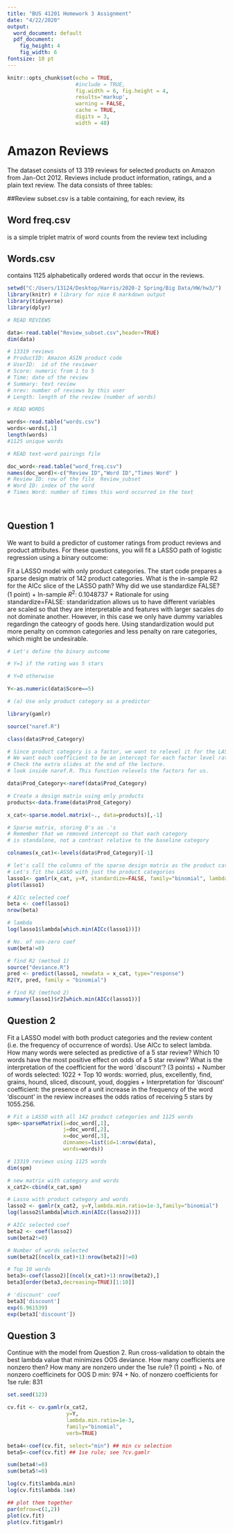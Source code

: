 ```yaml
---
title: "BUS 41201 Homework 3 Assignment"
date: "4/22/2020"
output:
  word_document: default
  pdf_document:
    fig_height: 4
    fig_width: 6
fontsize: 10 pt
---
```


```r
knitr::opts_chunk$set(echo = TRUE, 
                      #include = TRUE, 
                      fig.width = 6, fig.height = 4,
                      results='markup',
                      warning = FALSE,
                      cache = TRUE,
                      digits = 3,
                      width = 48) 
```
# Amazon Reviews

The dataset consists of 13 319 reviews for selected products on Amazon from Jan-Oct 2012.  Reviews include product information, ratings, and a plain text review. The data consists of three tables:

##Review subset.csv
is a table containing, for each review, its 
\begin{itemize}
\item ProductId: Amazon ASIN product code
\item UserId: ID of the reviewer
\item Score: numeric 1-5 (the number of stars)
\item Time: date of the review
\item Summary: review summary in words
\item Nrev: number of reviews by the user
\item Length: number of words in the review
\item Prod Category: Amazon product category 
\item Prod Group: Amazon product group
\end{itemize}
## Word freq.csv
is a simple triplet matrix of word counts from the review text including 
\begin{itemize}
\item Review ID: the row index of Review subset.csv
\item Word ID: the row index of words.csv
\item Times Word: how many times the word occurred in the review
\end{itemize}
## Words.csv
contains 1125 alphabetically ordered words that occur in the reviews. 




```r

setwd("C:/Users/13124/Desktop/Harris/2020-2 Spring/Big Data/HW/hw3/")
library(knitr) # library for nice R markdown output
library(tidyverse)
library(dplyr)

# READ REVIEWS

data<-read.table("Review_subset.csv",header=TRUE)
dim(data)

# 13319 reviews
# ProductID: Amazon ASIN product code
# UserID:  id of the reviewer
# Score: numeric from 1 to 5
# Time: date of the review
# Summary: text review
# nrev: number of reviews by this user
# Length: length of the review (number of words)

# READ WORDS

words<-read.table("words.csv")
words<-words[,1]
length(words)
#1125 unique words

# READ text-word pairings file

doc_word<-read.table("word_freq.csv")
names(doc_word)<-c("Review ID","Word ID","Times Word" )
# Review ID: row of the file  Review_subset
# Word ID: index of the word
# Times Word: number of times this word occurred in the text




```

## Question 1

We want to build a predictor of customer ratings from product reviews and product attributes. For these questions, you will fit a LASSO path of logistic regression using a binary outcome: 
\begin{align}
Y=1& \quad\text{for  5 stars}\\
Y=0& \quad \text{for less than 5 stars}.
\end{align}


Fit a LASSO model with only product categories. The start code prepares a sparse design matrix of 142 product categories. What is the in-sample R2 for the AICc slice of the LASSO path? Why did we use standardize FALSE? (1 point)
    + In-sample $R^{2}$: 0.1048737
    + Rationale for using standardize=FALSE: standaridzation allows us to have different variables are scaled so that they are interpretable and features with larger sacales do not dominate another. However, in this case we only have dummy variables regardingn the cateogry of goods here. Using standardization would put more penalty on common categories and less penalty on rare categories, which might be undesirable.


```r


# Let's define the binary outcome

# Y=1 if the rating was 5 stars

# Y=0 otherwise

Y<-as.numeric(data$Score==5)

# (a) Use only product category as a predictor

library(gamlr)

source("naref.R") 

class(data$Prod_Category)

# Since product category is a factor, we want to relevel it for the LASSO. 
# We want each coefficient to be an intercept for each factor level rather than a contrast. 
# Check the extra slides at the end of the lecture.
# look inside naref.R. This function relevels the factors for us.

data$Prod_Category<-naref(data$Prod_Category)

# Create a design matrix using only products
products<-data.frame(data$Prod_Category)

x_cat<-sparse.model.matrix(~., data=products)[,-1]

# Sparse matrix, storing 0's as .'s 
# Remember that we removed intercept so that each category 
# is standalone, not a contrast relative to the baseline category

colnames(x_cat)<-levels(data$Prod_Category)[-1]

# let's call the columns of the sparse design matrix as the product categories
# Let's fit the LASSO with just the product categories
lasso1<- gamlr(x_cat, y=Y, standardize=FALSE, family="binomial", lambda.min.ratio=1e-3)
plot(lasso1) 

# AICc selected coef
beta <- coef(lasso1) 
nrow(beta)

# lambda
log(lasso1$lambda[which.min(AICc(lasso1))])

# No. of non-zero coef 
sum(beta!=0) 

# find R2 (method 1)
source("deviance.R") 
pred <- predict(lasso1, newdata = x_cat, type="response")
R2(Y, pred, family = "binomial")

# find R2 (method 2)
summary(lasso1)$r2[which.min(AICc(lasso1))]

```


## Question 2

Fit a LASSO model with both product categories and the review content (i.e. the frequency of occurrence of words). Use AICc to select lambda.
How many words were selected as predictive of a  5 star review? Which 10 words have the most positive effect on odds of a 5 star review? What is the interpretation of the coefficient for the word `discount'? (3 points)
    + Number of words selected: 1022
    + Top 10 words: worried, plus, excellently, find, grains, hound, sliced, discount, youd, doggies
    + Interpretation for 'discount' coefficient: the presence of a unit increase in the frequency of the word 'discount' in the review increases the odds ratios of receiving 5 stars by 1055.256.

```r

# Fit a LASSO with all 142 product categories and 1125 words 
spm<-sparseMatrix(i=doc_word[,1],
                  j=doc_word[,2],
                  x=doc_word[,3],
                  dimnames=list(id=1:nrow(data),
                  words=words))

# 13319 reviews using 1125 words
dim(spm)

# new matrix with category and words
x_cat2<-cbind(x_cat,spm)

# Lasso with product category and words
lasso2 <- gamlr(x_cat2, y=Y,lambda.min.ratio=1e-3,family="binomial")
log(lasso2$lambda[which.min(AICc(lasso2))])

# AICc selected coef
beta2 <- coef(lasso2) 
sum(beta2!=0) 

# Number of words selected
sum(beta2[(ncol(x_cat)+1):nrow(beta2)]!=0)

# Top 10 words
beta3<-coef(lasso2)[(ncol(x_cat)+1):nrow(beta2),]
beta3[order(beta3,decreasing=TRUE)[1:10]]

# 'discount' coef
beta3['discount']
exp(6.961539)
exp(beta3['discount'])

```



## Question 3

Continue with the model from Question 2.
Run cross-validation to obtain the best lambda value that minimizes OOS deviance. How many coefficients are nonzero then? How many are nonzero under the 1se rule?  (1 point)
    + No. of nonzero coefficinets for OOS D min: 974
    + No. of nonzero coefficients for 1se rule: 831

```r

set.seed(123)

cv.fit <- cv.gamlr(x_cat2,
				   y=Y,
				   lambda.min.ratio=1e-3,
				   family="binomial",
				   verb=TRUE)

beta4<-coef(cv.fit, select="min") ## min cv selection
beta5<-coef(cv.fit) ## 1se rule; see ?cv.gamlr

sum(beta4!=0)
sum(beta5!=0)

log(cv.fit$lambda.min)
log(cv.fit$lambda.1se)

## plot them together
par(mfrow=c(1,2))
plot(cv.fit)
plot(cv.fit$gamlr) 

```



